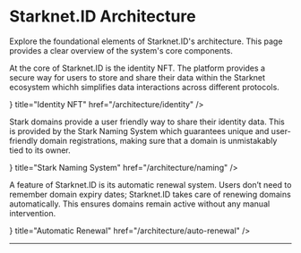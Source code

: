 # Starknet.ID Architecture

Explore the foundational elements of Starknet.ID's architecture. This page provides a clear overview of the system's core components.


At the core of Starknet.ID is the identity NFT. The platform provides a secure way for users to store and share their data within the Starknet ecosystem whichh simplifies data interactions across different protocols.

<Cards>
  <Card
    icon={<IdCardIcon />}
    title="Identity NFT"
    href="/architecture/identity"
  />
</Cards>

Stark domains provide a user friendly way to share their identity data. This is provided by the Stark Naming System which guarantees unique and user-friendly domain registrations, making sure that a domain is unmistakably tied to its owner.

<Cards>
  <Card
    icon={<LinkIcon />}
    title="Stark Naming System"
    href="/architecture/naming"
  />
</Cards>

A feature of Starknet.ID is its automatic renewal system. Users don’t need to remember domain expiry dates; Starknet.ID takes care of renewing domains automatically. This ensures domains remain active without any manual intervention.

<Cards>
  <Card
    icon={<WarningIcon />}
    title="Automatic Renewal"
    href="/architecture/auto-renewal"
  />
</Cards>

---
